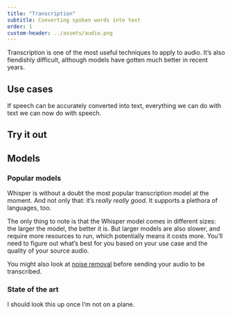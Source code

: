 ```yaml
---
title: "Transcription"
subtitle: Converting spoken words into text
order: 1
custom-header: ../assets/audio.png
---
```


<div style="display: none;">

![](../assets/audio.png)

</div>

Transcription is one of the most useful techniques to apply to audio. It's also fiendishly difficult, although models have gotten much better in recent years.

## Use cases

If speech can be accurately converted into text, everything we can do with text we can now do with speech.

## Try it out

<script
	type="module"
	src="https://gradio.s3-us-west-2.amazonaws.com/3.9.1/gradio.js"
></script>

<gradio-app src="https://osanseviero-whisper-medium.hf.space"></gradio-app>

## Models

### Popular models

Whisper is without a doubt the most popular transcription model at the moment. And not only that: it's *really really good*. It supports a plethora of languages, too.

The only thing to note is that the Whisper model comes in different sizes: the larger the model, the better it is. But larger models are also slower, and require more resources to run, which potentially means it costs more. You'll need to figure out what's best for you based on your use case and the quality of your source audio.

::: {.callout-info}
You might also look at [noise removal](removing-noise.qmd) before sending your audio to be transcribed.
:::

### State of the art

I should look this up once I'm not on a plane.
